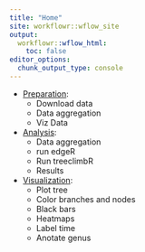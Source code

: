 ```yaml
---
title: "Home"
site: workflowr::wflow_site
output:
  workflowr::wflow_html:
    toc: false
editor_options:
  chunk_output_type: console
---
```


- [Preparation](1-Preparation.html):
    - Download data
    - Data aggregation
    - Viz Data
    
- [Analysis](2-Analysis.html):
    - Data aggregation
    - run edgeR
    - Run treeclimbR
    - Results
    
- [Visualization](3-Visualization.html):
    - Plot tree
    - Color branches and nodes
    - Black bars
    - Heatmaps
    - Label time
    - Anotate genus